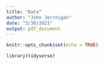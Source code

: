 ```yaml
---
title: "Data"
author: "John Jerrnigan"
date: "3/30/2021"
output: pdf_document
---
```


```r
knitr::opts_chunk$set(echo = TRUE)
```

```r
library(tidyverse)
```

